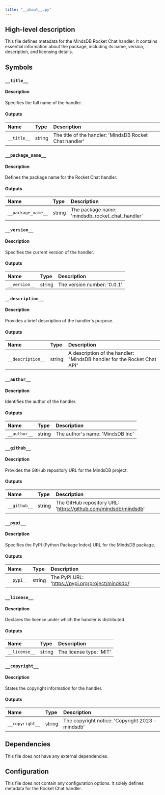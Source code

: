 ```yaml
---
title: "__about__.py"
---
```


## High-level description
This file defines metadata for the MindsDB Rocket Chat handler. It contains essential information about the package, including its name, version, description, and licensing details.

## Symbols

### `__title__`
#### Description
Specifies the full name of the handler.

#### Outputs
| Name | Type | Description |
|:-----|:-----|:------------|
| `__title__` | string | The title of the handler: 'MindsDB Rocket Chat handler' |

### `__package_name__`
#### Description
Defines the package name for the Rocket Chat handler.

#### Outputs
| Name | Type | Description |
|:-----|:-----|:------------|
| `__package_name__` | string | The package name: 'mindsdb_rocket_chat_handler' |

### `__version__`
#### Description
Specifies the current version of the handler.

#### Outputs
| Name | Type | Description |
|:-----|:-----|:------------|
| `__version__` | string | The version number: '0.0.1' |

### `__description__`
#### Description
Provides a brief description of the handler's purpose.

#### Outputs
| Name | Type | Description |
|:-----|:-----|:------------|
| `__description__` | string | A description of the handler: "MindsDB handler for the Rocket Chat API" |

### `__author__`
#### Description
Identifies the author of the handler.

#### Outputs
| Name | Type | Description |
|:-----|:-----|:------------|
| `__author__` | string | The author's name: 'MindsDB Inc' |

### `__github__`
#### Description
Provides the GitHub repository URL for the MindsDB project.

#### Outputs
| Name | Type | Description |
|:-----|:-----|:------------|
| `__github__` | string | The GitHub repository URL: 'https://github.com/mindsdb/mindsdb' |

### `__pypi__`
#### Description
Specifies the PyPI (Python Package Index) URL for the MindsDB package.

#### Outputs
| Name | Type | Description |
|:-----|:-----|:------------|
| `__pypi__` | string | The PyPI URL: 'https://pypi.org/project/mindsdb/' |

### `__license__`
#### Description
Declares the license under which the handler is distributed.

#### Outputs
| Name | Type | Description |
|:-----|:-----|:------------|
| `__license__` | string | The license type: 'MIT' |

### `__copyright__`
#### Description
States the copyright information for the handler.

#### Outputs
| Name | Type | Description |
|:-----|:-----|:------------|
| `__copyright__` | string | The copyright notice: 'Copyright 2023 - mindsdb' |

## Dependencies
This file does not have any external dependencies.

## Configuration
This file does not contain any configuration options. It solely defines metadata for the Rocket Chat handler.